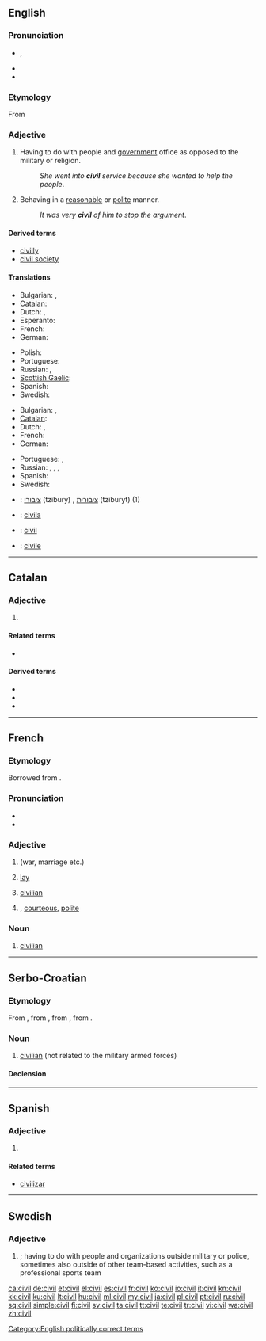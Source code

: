 ==English==

===Pronunciation===
* {{enPR|ʹsĭv-əl}} {{IPA|/ˈsɪv.əl/}}, {{SAMPA|/"sIv.@l/}}
* {{audio|en-us-civil.ogg|Audio (US)}}
* {{rhymes|ɪvəl}}

===Etymology===
From {{etyl|la}} {{term|civilis|lang=la||relating to a citizen}}

===Adjective===
{{en-adj}}

# Having to do with people and [[government]] office as opposed to the military or religion.
#: ''She went into '''civil''' service because she wanted to help the people''.
# Behaving in a [[reasonable]] or [[polite]] manner.
#: ''It was very '''civil''' of him to stop the argument''.

====Derived terms====
* [[civilly]]
* [[civil society]]

====Translations====
{{trans-top|Related to people and government office as opposed to miliary or religion}}
* Bulgarian: {{t|bg|граждански}},  {{t|bg|цивилен}}
* [[Catalan]]: {{t|ca|civil}}
* Dutch: {{t+|nl|burgerlijk}}, {{t|nl|civiel}}
* Esperanto: {{t-|eo|civila|xs=Esperanto}}
* French: {{t+|fr|civil}}
* German: {{t+|de|zivil}}
{{trans-mid}}
* Polish: {{t+|pl|cywilny|m}}
* Portuguese: {{t+|pt|civil}}
* Russian: {{t+|ru|гражданский|tr=graždánskij}}, {{t|ru|штатский|tr=štátskij}}
* [[Scottish Gaelic]]: {{t-|gd|catharra|xs=Scottish Gaelic}}
* Spanish: {{t+|es|civil}}
* Swedish: {{t|sv|civil}}
{{trans-bottom}}

{{trans-top|behaving in a reasonable or polite manner}}
* Bulgarian: {{t|bg|вежлив}},  {{t+|bg|учтив}}
* [[Catalan]]: {{t|ca|civil}}
* Dutch: {{t+|nl|beschaafd}}, {{t|nl|geciviliseerd}}
* French: {{t+|fr|civil}}
* German: {{t-|de|zivilisiert}}
{{trans-mid}}
* Portuguese: {{t+|pt|civil}}, {{t+|pt|civilizado}}
* Russian: {{t|ru|цивилизованный|tr=civilizóvannyj}}, {{t|ru|воспитанный|tr=vospítannyj}}, {{t+|ru|культурный|tr=kul'túrnyj}}, {{t+|ru|вежливый|tr=v'éžlivyj}}
* Spanish: {{t|es|civil}}
* Swedish: {{t|sv|civiliserad}}
{{trans-bottom}}

{{checktrans-top}}
* {{ttbc|he}}: [[ציבורי]] (tzibury) {{m}}, [[ציבורית]] (tziburyt) {{f}} (1)
* {{ttbc|io}}: [[civila]]
* {{ttbc|ia}}: [[#English|civil]]
{{trans-mid}}
* {{ttbc|it}}: [[civile]]
{{trans-bottom}}

[[Category:English politically correct terms]]

----

==Catalan==

===Adjective===
{{ca-adj|type=mf}}

# {{l|en|civil}}

====Related terms====
* {{l|ca|civilitat}}

====Derived terms====
* {{l|ca|civilització}}
* {{l|ca|civilitzar}}
* {{l|ca|civilment}}

----

==French==
{{wikipedia|lang=fr}}

===Etymology===
Borrowed from {{etyl|la|fr}} {{term|civilis}}.

===Pronunciation===
* {{IPA|/sivil/|lang=fr}}
* {{audio|Fr-civil.ogg|Audio}}

===Adjective===
{{fr-adj}}

# {{l|en|civil}} (war, marriage etc.)
# {{politics|lang=fr}} [[lay]]
# [[civilian]]
# {{literary|lang=fr}} {{l|en|civil}}, [[courteous]], [[polite]]

===Noun===
{{fr-noun|m}}

# [[civilian]]

----

==Serbo-Croatian==

===Etymology===
From {{etyl|de|sh}} {{term|Zivil|lang=de}}, from {{etyl|fr|sh}} {{term|civil|lang=fr}}, from {{etyl|la|sh}} {{term|civilis|cīvīlis|civic, civil|lang=la}}, from {{term|civis|cīvis|citizen|lang=la}}.

===Noun===
{{sh-noun|g=m|head=cìvīl|r|цивил|цѝвӣл}}

# [[civilian]] (not related to the military armed forces)

====Declension====
{{sh-decl-noun
|cìvīl|civili
|civíla|civila
|civilu|civilima
|civila|civile
|civile|civili
|civilu|civilima
|civilom|civilima
}}

----

==Spanish==

===Adjective===
{{es-adj|pl=civiles}}

# {{l|en|civil}}

====Related terms====
* [[civilizar]]

----

==Swedish==

===Adjective===
{{head|sv|adjective}}
{{sv-adj-abs}}

# {{l|en|civil}}; having to do with people and organizations outside military or police, sometimes also outside of other team-based activities, such as a professional sports team

[[ca:civil]]
[[de:civil]]
[[et:civil]]
[[el:civil]]
[[es:civil]]
[[fr:civil]]
[[ko:civil]]
[[io:civil]]
[[it:civil]]
[[kn:civil]]
[[kk:civil]]
[[ku:civil]]
[[lt:civil]]
[[hu:civil]]
[[ml:civil]]
[[my:civil]]
[[ja:civil]]
[[pl:civil]]
[[pt:civil]]
[[ru:civil]]
[[sq:civil]]
[[simple:civil]]
[[fi:civil]]
[[sv:civil]]
[[ta:civil]]
[[tt:civil]]
[[te:civil]]
[[tr:civil]]
[[vi:civil]]
[[wa:civil]]
[[zh:civil]]